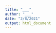 ```yaml
---
title: "___"
author: "___"
date: "3/8/2021"
output: html_document
---
```


<!--- Consignes
Avant de pouvoir traiter efficacement la problématique de ce projet, vous devez avoir une connaissance de la problématique. Utilisez donc les documents mis à votre disposition afin de découvrir le Doubs et les études liés à ce cours d'eau. Réalisez un document de 1 page (maximum 2) qui présente le Doubs. Consultez les données présentes dans la base de données afin d'orienter votre réflexion.
--->
